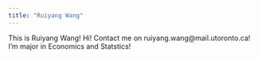 ```yaml
---
title: "Ruiyang Wang"
---
```


This is Ruiyang Wang! Hi! Contact me on ruiyang.wang@mail.utoronto.ca! I'm major in Economics and Statstics!
